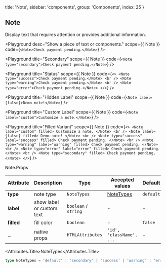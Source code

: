 
  title: 'Note',
  sidebar: 'components',
  group: 'Components',
  index: 25
}

## Note

Display text that requires attention or provides additional information.

<Playground
  desc="Show a piece of text or components."
  scope={{ Note }}
  code={`
<Note>Check payment pending.</Note>
`}
/>

<Playground
  title="Secondary"
  scope={{ Note }}
  code={`
<Note type="secondary">Check payment pending.</Note>
`}
/>

<Playground
  title="Status"
  scope={{ Note }}
  code={`
<>
  <Note type="success">Check payment pending.</Note>
  <br />
  <Note type="warning">Check payment pending.</Note>
  <br />
  <Note type="error">Check payment pending.</Note>
</>
`}
/>

<Playground
  title="Hidden Label"
  scope={{ Note }}
  code={`
<Note label={false}>Demo note!</Note>
`}
/>

<Playground
  title="Custom Label"
  scope={{ Note }}
  code={`
<Note label="custom">Customize a note.</Note>
`}
/>

<Playground
  title="Filled Variant"
  scope={{ Note }}
  code={`
<>
  <Note label="custom" filled>
    Customize a note.
  </Note>
  <br />
  <Note label={false} filled>
    Demo note!
  </Note>
  <br />
  <Note type="success" label="success" filled>
    Check payment pending.
  </Note>
  <br />
  <Note type="warning" label="warning" filled>
    Check payment pending.
  </Note>
  <br />
  <Note type="error" label="error" filled>
    Check payment pending.
  </Note>
  <br />
  <Note type="secondary" filled>
    Check payment pending.
  </Note>
</>
`}
/>

<Attributes edit="/pages/docs/components/note.mdx">
<Attributes.Title>Note.Props</Attributes.Title>

| Attribute  | Description               | Type                 | Accepted values          | Default   |
| ---------- | ------------------------- | -------------------- | ------------------------ | --------- |
| **type**   | note type                 | `NoteTypes`          | [NoteTypes](#nodetypes)  | `default` |
| **label**  | show label or custom text | `boolean` / `string` | -                        | -         |
| **filled** | fill color                | `boolean`            | -                        | `false`   |
| ...        | native props              | `HTMLAttributes`     | `'id', 'className', ...` | -         |

<Attributes.Title>NoteTypes</Attributes.Title>

```ts
type NoteTypes = 'default' | 'secondary' | 'success' | 'warning' | 'error'
```

</Attributes>

